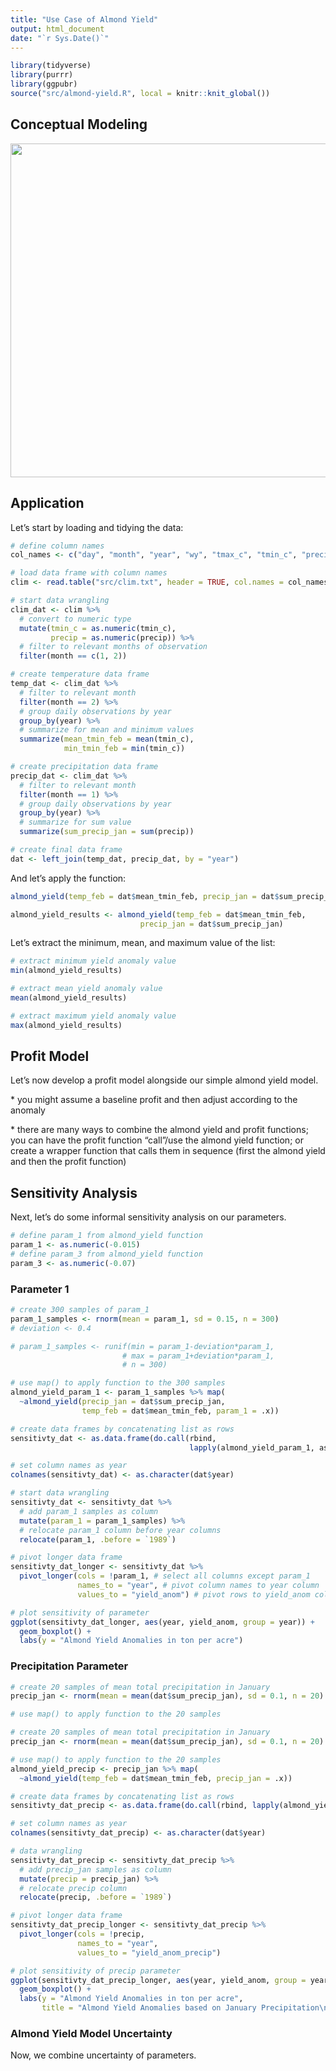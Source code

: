 ```yaml
---
title: "Use Case of Almond Yield"
output: html_document
date: "`r Sys.Date()`"
---
```


```r
library(tidyverse)
library(purrr)
library(ggpubr)
source("src/almond-yield.R", local = knitr::knit_global())
```

## Conceptual Modeling

![](src/almond_yield_2.png){width="534"}

## Application

Let's start by loading and tidying the data:

```r
# define column names
col_names <- c("day", "month", "year", "wy", "tmax_c", "tmin_c", "precip")

# load data frame with column names
clim <- read.table("src/clim.txt", header = TRUE, col.names = col_names)

# start data wrangling
clim_dat <- clim %>%
  # convert to numeric type 
  mutate(tmin_c = as.numeric(tmin_c),
         precip = as.numeric(precip)) %>% 
  # filter to relevant months of observation
  filter(month == c(1, 2)) 

# create temperature data frame 
temp_dat <- clim_dat %>%
  # filter to relevant month 
  filter(month == 2) %>%
  # group daily observations by year
  group_by(year) %>%
  # summarize for mean and minimum values  
  summarize(mean_tmin_feb = mean(tmin_c), 
            min_tmin_feb = min(tmin_c))

# create precipitation data frame 
precip_dat <- clim_dat %>% 
  # filter to relevant month 
  filter(month == 1) %>% 
  # group daily observations by year
  group_by(year) %>%
  # summarize for sum value
  summarize(sum_precip_jan = sum(precip))

# create final data frame 
dat <- left_join(temp_dat, precip_dat, by = "year")
```

And let's apply the function:

```r
almond_yield(temp_feb = dat$mean_tmin_feb, precip_jan = dat$sum_precip_jan)
```

```r
almond_yield_results <- almond_yield(temp_feb = dat$mean_tmin_feb, 
                             precip_jan = dat$sum_precip_jan)
```

Let's extract the minimum, mean, and maximum value of the list:

```r
# extract minimum yield anomaly value
min(almond_yield_results)

# extract mean yield anomaly value
mean(almond_yield_results)

# extract maximum yield anomaly value
max(almond_yield_results)
```

## Profit Model

Let's now develop a profit model alongside our simple almond yield model.

\* you might assume a baseline profit and then adjust according to the anomaly  

\* there are many ways to combine the almond yield and profit functions; you can have the profit function "call"/use the almond yield function; or create a wrapper function that calls them in sequence (first the almond yield and then the profit function) 

## Sensitivity Analysis

Next, let's do some informal sensitivity analysis on our parameters.

```r
# define param_1 from almond_yield function
param_1 <- as.numeric(-0.015)
# define param_3 from almond_yield function
param_3 <- as.numeric(-0.07)
```

### Parameter 1

```r
# create 300 samples of param_1
param_1_samples <- rnorm(mean = param_1, sd = 0.15, n = 300)
# deviation <- 0.4

# param_1_samples <- runif(min = param_1-deviation*param_1, 
                         # max = param_1+deviation*param_1,
                         # n = 300)

# use map() to apply function to the 300 samples 
almond_yield_param_1 <- param_1_samples %>% map(
  ~almond_yield(precip_jan = dat$sum_precip_jan, 
                temp_feb = dat$mean_tmin_feb, param_1 = .x))
```

```r
# create data frames by concatenating list as rows
sensitivty_dat <- as.data.frame(do.call(rbind, 
                                        lapply(almond_yield_param_1, as.vector)))

# set column names as year
colnames(sensitivty_dat) <- as.character(dat$year)

# start data wrangling
sensitivty_dat <- sensitivty_dat %>% 
  # add param_1 samples as column
  mutate(param_1 = param_1_samples) %>%
  # relocate param_1 column before year columns
  relocate(param_1, .before = `1989`)

# pivot longer data frame
sensitivty_dat_longer <- sensitivty_dat %>%
  pivot_longer(cols = !param_1, # select all columns except param_1
               names_to = "year", # pivot column names to year column
               values_to = "yield_anom") # pivot rows to yield_anom column
```

```r
# plot sensitivity of parameter
ggplot(sensitivty_dat_longer, aes(year, yield_anom, group = year)) + 
  geom_boxplot() + 
  labs(y = "Almond Yield Anomalies in ton per acre")

```

### Precipitation Parameter

```r
# create 20 samples of mean total precipitation in January
precip_jan <- rnorm(mean = mean(dat$sum_precip_jan), sd = 0.1, n = 20)

# use map() to apply function to the 20 samples 
```

```r
# create 20 samples of mean total precipitation in January
precip_jan <- rnorm(mean = mean(dat$sum_precip_jan), sd = 0.1, n = 20)

# use map() to apply function to the 20 samples 
almond_yield_precip <- precip_jan %>% map(
  ~almond_yield(temp_feb = dat$mean_tmin_feb, precip_jan = .x))

# create data frames by concatenating list as rows
sensitivty_dat_precip <- as.data.frame(do.call(rbind, lapply(almond_yield_precip, as.vector)))

# set column names as year
colnames(sensitivty_dat_precip) <- as.character(dat$year)

# data wrangling
sensitivty_dat_precip <- sensitivty_dat_precip %>% 
  # add precip_jan samples as column
  mutate(precip = precip_jan) %>%
  # relocate precip column 
  relocate(precip, .before = `1989`)

# pivot longer data frame
sensitivty_dat_precip_longer <- sensitivty_dat_precip %>% 
  pivot_longer(cols = !precip,
               names_to = "year",
               values_to = "yield_anom_precip")
```

```r
# plot sensitivity of precip parameter
ggplot(sensitivty_dat_precip_longer, aes(year, yield_anom, group = year)) + 
  geom_boxplot() + 
  labs(y = "Almond Yield Anomalies in ton per acre",
       title = "Almond Yield Anomalies based on January Precipitation\n")
```

### Almond Yield Model Uncertainty

Now, we combine uncertainty of parameters.

```r

```
